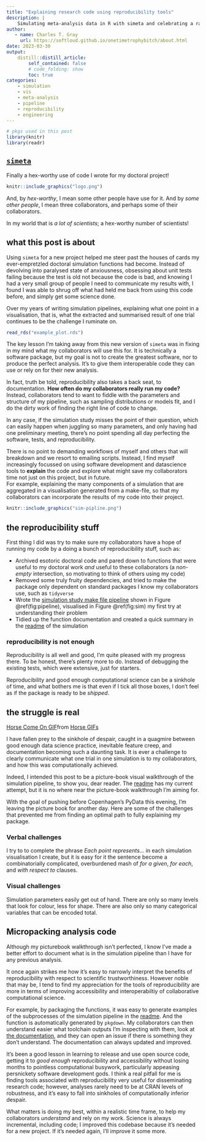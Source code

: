 ```yaml
--- 
title: "Explaining research code using reproducibility tools" 
description: |
    Simulating meta-analysis data in R with simeta and celebrating a rare moment of avoiding the quagmire of feature creep, the anxiety of past doctoral work, and using data science tools to explain a complex algorithm to a bunch of scientists who have better things to do than go through every line of my code.
author: 
   - name: Charles T. Gray 
     url: https://softloud.github.io/onetimetrophybitch/about.html 
date: 2023-03-30
output: 
    distill::distill_article: 
        self_contained: false
        # code_folding: show 
        toc: true
categories: 
    - simulation
    - vis
    - meta-analysis
    - pipeline
    - reproducibility
    - engineering
---
```



```r
# pkgs used in this post
library(knitr)
library(readr)
```


## [`simeta`](https://softloud.github.io/simeta/)

Finally a hex-worthy use of code I wrote for my doctoral project! 

```r

knitr::include_graphics("logo.png")
```

And, by *hex-worthy*, I mean some other people have use for it. And by *some other people*, I mean three collaborators, and perhaps some of their collaborators. 

In my world that is *a lot of scientists*; a hex-worthy number of scientists!  

## what this post is about

Using `simeta` for a new project helped me steer past the houses of cards my ever-empretzled doctoral simulation functions had become. Instead of devolving into paralysed state of anxiousness, obsessing about unit tests failing because the test is old not because the code is bad, and knowing I had a very small group of people I need to communicate my results with, I found I was able to shrug off what had held me back from using this code before, and simply get some science done.  

Over my years of writing simulation pipelines, explaining what one point in a visualisation, that is, what the extracted and summarised result of one trial continues to be the challenge I ruminate on. 

```r

read_rds("example_plot.rds")

```

The key lesson I'm taking away from this new version of `simeta` was in fixing in my mind what my collaborators will use this for. It is technically a software package, but my goal is not to create the greatest software, nor to produce the perfect analysis. It's to give them interoperable code they can use or rely on for their new analysis.  

In fact, truth be told, reproducibility also takes a back seat, to documentation. **How often do my collaborators really run my code?** Instead, collaborators tend to want to fiddle with the parameters and structure of my pipeline, such as sampling distributions or models fit, and I do the dirty work of finding the right line of code to change. 

In any case, if the simulation study misses the point of their question, which can easily happen when juggling so many parameters, and only having had one preliminary meeting, there's no point spending all day perfecting the software, tests, and reproducibility. 

There is no point to demanding workflows of myself and others that will breakdown and we resort to emailing scripts. Instead, I find myself increasingly focussed on using software development and datascience tools to **explain** the code and explore what might save my collaborators time not just on this project, but in future.  
For example, explaining the many components of a simulation that are aggregated in a visualisation generated from a make-file, so that my collaborators can incorporate the results of my code into their project. 

```r

knitr::include_graphics("sim-pipline.png")

```

## the reproducibility stuff

First thing I did was try to make sure my collaborators have a hope of running my code by a doing a bunch of reproducibility stuff, such as:

- Archived esotoric doctoral code and pared down to functions that were useful to my doctoral work *and* useful to these collaborators (a *non-empty* intersection, so motivating to think of others using my code)
- Removed some truly fruity dependencies, and tried to make the package only dependent on standard packages I know my collaborators use, such as `tidyverse`
- Wrote the [simulation study make file pipeline](https://github.com/softloud/simeta/blob/master/_targets.R) shown in Figure \@ref(fig:pipeline), visualised in Figure \@ref(fig:sim) my first try at understanding their problem 
- Tidied up the function documentation and created a quick summary in the [readme](https://softloud.github.io/simeta/) of the simulation

### reproducibility is not enough

Reproducibility is all well and good, I'm quite pleased with my progress there. To be honest, there's plenty more to do. Instead of debugging the existing tests, which were extensive, just for starters.

Reproducibility and good enough computational science can be a sinkhole of time, and what bothers me is that even if I tick all those boxes, I don't feel as if the package is ready to be *shipped*. 

## the struggle is real

<div class="tenor-gif-embed" data-postid="13995468" data-share-method="host" data-aspect-ratio="2.38095" data-width="100%"><a href="https://tenor.com/view/horse-come-on-lets-go-never-ending-story-gif-13995468">Horse Come On GIF</a>from <a href="https://tenor.com/search/horse-gifs">Horse GIFs</a></div> <script type="text/javascript" async src="https://tenor.com/embed.js"></script>

I have fallen prey to the sinkhole of despair, caught in a quagmire between good enough data science practice, inevitable feature creep, and documentation becoming such a daunting task. It is ever a challenge to clearly communicate what one trial in one simulation is to my collaborators, and how this was computationally achieved.

Indeed, I intended this post to be a picture-book visual walkthrough of the simulation pipeline, to show you, dear reader. The [readme](https://softloud.github.io/simeta/) has my current attempt, but it is no where near the picture-book walkthrough I'm aiming for.  

With the goal of pushing before Copenhagen's PyData this evening, I'm leaving the picture book for another day. Here are some of the challenges that prevented me from finding an optimal path to fully explaining my package.  

### Verbal challenges

I try to to complete the phrase *Each point represents...* in each simulation visualisation I create, but it is easy for it the sentence become a combinatorially complicated, overburdened mash of *for a given*, *for each*, and *with respect to* clauses. 

### Visual challenges

Simulation parameters easily get out of hand. There are only so many levels that look for colour, less for shape. There are also only so many categorical variables that can be encoded total. 

## Micropacking analysis code 

Although my picturebook walkthrough isn't perfected, I know I've made a better effort to document what is in the simulation pipeline than I have for any previous analysis. 

It once again strikes me how it's easy to narrowly interpret the benefits of reproducibility with respect to scientific trustworthiness. However noble that may be, I tend to find my appreciation for the tools of reproducibility are more in terms of improving accessibility and interoperabiltiy of collaborative computational science. 

For example, by packaging the functions, it was easy to generate examples of the subprocesses of the simulation pipeline in the [readme](https://softloud.github.io/simeta/). And the function is automatically generated by `pkgdown`. My collaborators can then understand easier what toolchain outputs I'm inspecting with them, look at [the documentation](https://softloud.github.io/simeta/reference/index.html), and they can open an issue if there is something they don't understand. The documentation can always updated and improved.   

It's been a good lesson in learning to release and use open source code, getting it to *good enough* reproducibility and accessibility without losing months to pointless computational busywork, particularly appeasing persnickety software development gods. I think a real pitfall for me is finding tools associated with reproducibility very useful for disseminating research code; however, analyses rarely need to be at CRAN levels of robustness, and it's easy to fall into sinkholes of computationally inferior despair. 

What matters is doing my best, within a realistic time frame, to help my collaborators *understand* and rely on my work. Science is always incremental, including code; I improved this codebase because it's needed for a new project. If it's needed again, I'll improve it some more. 









